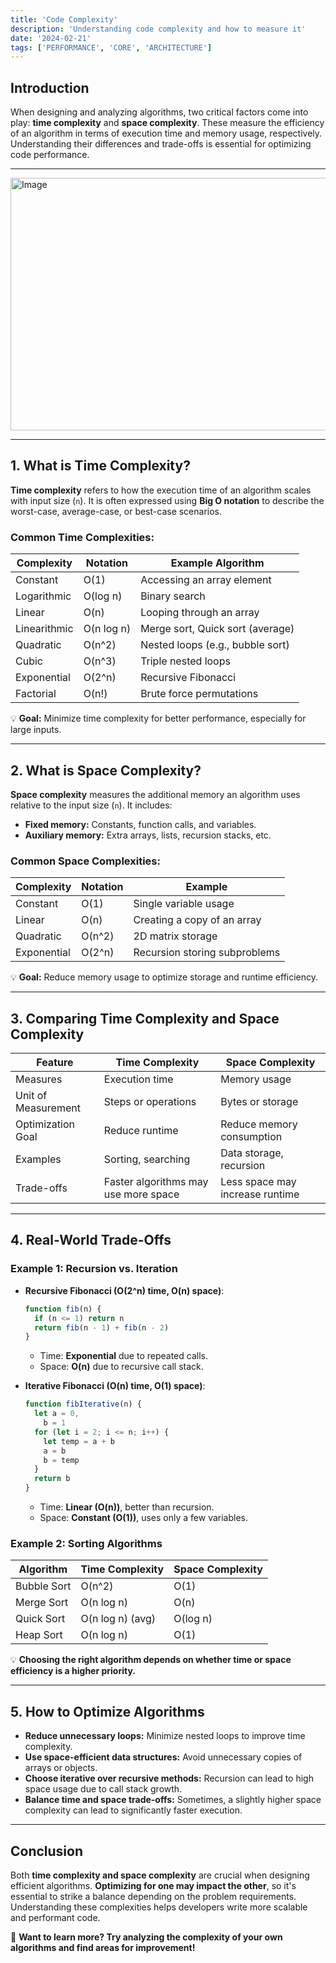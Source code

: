 ```yaml
---
title: 'Code Complexity'
description: 'Understanding code complexity and how to measure it'
date: '2024-02-21'
tags: ['PERFORMANCE', 'CORE', 'ARCHITECTURE']
---
```


## Introduction

When designing and analyzing algorithms, two critical factors come into play: **time complexity** and **space complexity**. These measure the efficiency of an algorithm in terms of execution time and memory usage, respectively. Understanding their differences and trade-offs is essential for optimizing code performance.

---

<Image src="/blog-post-complexity.png" width="718" height="404" alt="Image" />

---

## 1. What is Time Complexity?

**Time complexity** refers to how the execution time of an algorithm scales with input size (`n`). It is often expressed using **Big O notation** to describe the worst-case, average-case, or best-case scenarios.

### **Common Time Complexities:**

| Complexity   | Notation   | Example Algorithm                |
| ------------ | ---------- | -------------------------------- |
| Constant     | O(1)       | Accessing an array element       |
| Logarithmic  | O(log n)   | Binary search                    |
| Linear       | O(n)       | Looping through an array         |
| Linearithmic | O(n log n) | Merge sort, Quick sort (average) |
| Quadratic    | O(n^2)     | Nested loops (e.g., bubble sort) |
| Cubic        | O(n^3)     | Triple nested loops              |
| Exponential  | O(2^n)     | Recursive Fibonacci              |
| Factorial    | O(n!)      | Brute force permutations         |

💡 **Goal:** Minimize time complexity for better performance, especially for large inputs.

---

## 2. What is Space Complexity?

**Space complexity** measures the additional memory an algorithm uses relative to the input size (`n`). It includes:

- **Fixed memory:** Constants, function calls, and variables.
- **Auxiliary memory:** Extra arrays, lists, recursion stacks, etc.

### **Common Space Complexities:**

| Complexity  | Notation | Example                       |
| ----------- | -------- | ----------------------------- |
| Constant    | O(1)     | Single variable usage         |
| Linear      | O(n)     | Creating a copy of an array   |
| Quadratic   | O(n^2)   | 2D matrix storage             |
| Exponential | O(2^n)   | Recursion storing subproblems |

💡 **Goal:** Reduce memory usage to optimize storage and runtime efficiency.

---

## 3. Comparing Time Complexity and Space Complexity

| Feature             | Time Complexity                      | Space Complexity                |
| ------------------- | ------------------------------------ | ------------------------------- |
| Measures            | Execution time                       | Memory usage                    |
| Unit of Measurement | Steps or operations                  | Bytes or storage                |
| Optimization Goal   | Reduce runtime                       | Reduce memory consumption       |
| Examples            | Sorting, searching                   | Data storage, recursion         |
| Trade-offs          | Faster algorithms may use more space | Less space may increase runtime |

---

## 4. Real-World Trade-Offs

### **Example 1: Recursion vs. Iteration**

- **Recursive Fibonacci (O(2^n) time, O(n) space)**:

  ```javascript
  function fib(n) {
    if (n <= 1) return n
    return fib(n - 1) + fib(n - 2)
  }
  ```

  - Time: **Exponential** due to repeated calls.
  - Space: **O(n)** due to recursive call stack.

- **Iterative Fibonacci (O(n) time, O(1) space)**:
  ```javascript
  function fibIterative(n) {
    let a = 0,
      b = 1
    for (let i = 2; i <= n; i++) {
      let temp = a + b
      a = b
      b = temp
    }
    return b
  }
  ```
  - Time: **Linear (O(n))**, better than recursion.
  - Space: **Constant (O(1))**, uses only a few variables.

### **Example 2: Sorting Algorithms**

| Algorithm   | Time Complexity  | Space Complexity |
| ----------- | ---------------- | ---------------- |
| Bubble Sort | O(n^2)           | O(1)             |
| Merge Sort  | O(n log n)       | O(n)             |
| Quick Sort  | O(n log n) (avg) | O(log n)         |
| Heap Sort   | O(n log n)       | O(1)             |

💡 **Choosing the right algorithm depends on whether time or space efficiency is a higher priority.**

---

## 5. How to Optimize Algorithms

- **Reduce unnecessary loops:** Minimize nested loops to improve time complexity.
- **Use space-efficient data structures:** Avoid unnecessary copies of arrays or objects.
- **Choose iterative over recursive methods:** Recursion can lead to high space usage due to call stack growth.
- **Balance time and space trade-offs:** Sometimes, a slightly higher space complexity can lead to significantly faster execution.

---

## Conclusion

Both **time complexity and space complexity** are crucial when designing efficient algorithms. **Optimizing for one may impact the other**, so it's essential to strike a balance depending on the problem requirements. Understanding these complexities helps developers write more scalable and performant code.

🚀 **Want to learn more? Try analyzing the complexity of your own algorithms and find areas for improvement!**
